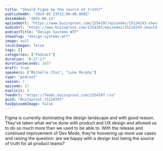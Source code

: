 ```yaml
---
title: "Should Figma be the source of truth?"
publishedAt: "2024-05-23T15:00:00.000Z"
dateAdded: "2025-06-13"
episodeUrl: "https://www.buzzsprout.com/2254397/episodes/15124243-should-figma-be-the-source-of-truth.mp3"
audioUrl: "https://www.buzzsprout.com/2254397/episodes/15124243-should-figma-be-the-source-of-truth.mp3"
podcastTitle: "Design Systems WTF"
showSlug: "design-systems-wtf"
image: null
localImages: false
tags: []
categories: ["Podcast"]
duration: "0:27:17"
durationSeconds: 1637
draft: true
speakers: ["Michelle Chin", "Luke Murphy"]
type: "podcast"
season: 1
episode: 17
explicit: 1
feedUrl: "https://feeds.buzzsprout.com/2254397.rss"
guid: "Buzzsprout-15124243"
hasEpisodeImage: false
---
```

Figma is currently dominating the design landscape and with good reason. They’ve taken what we’ve done with product and UX design and allowed us to do so much more than we used to be able to. With the release and continued improvement of Dev Mode, they’re hoovering up more use cases and raising the question: are we happy with a design tool being the source of truth for all product teams?
